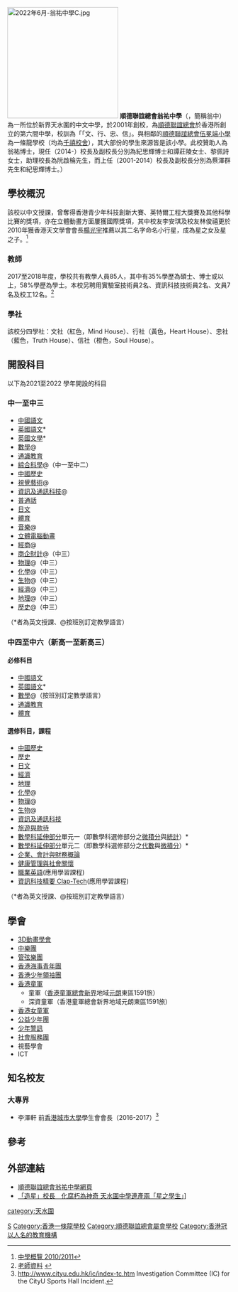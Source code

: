 {{citation style|time=2018-04-30T10:10:00+00:00}}
{{refimprove|time=2018-04-30T10:06:02+00:00}}
{{Infobox School
| name        = 順德聯誼總會翁祐中學
| other_name  = Shun Tak Fraternal Association Yung Yau College
| image       = [[File:Shun_Tak_Fraternal_Association_Yung_Yau_College_southeast.jpg|280px]]<BR>順德聯誼總會翁祐中學東南面
| motto       = 
| established = 2001年
| type        = 資助中、英文中學
| religion    = 無
| affiliation = 順德聯誼總會
| district    = [[香港|香港]][[新界|新界]][[元朗區|元朗]][[天水圍|天水圍]]
| grades      = 中一至中五：5班、中六：6班
| president   = 
| principal = 紀思輝先生
| vice_principal = 譚莊陵女士，黎佩詩女士
| Assistant_Principal = 阮啟棆先生
| dean        = 
| college     = 
| house       = 文社（紅）、行社（黃）、忠社（藍）、信社（橙）
| sc          = 
| cs          =
| faculty     = 91人
| staff       = 約100人
| students    = 約1200人，32個班別
| athletics   = 
| conference  = 
| colors      = 深綠色
| mascot      = 
| magazine    = 
| free_label  = 
| free_text   = 
| free_label2 = 
| free_text2  = 
| free_label3 = 
| free_text3  = 
| address     = [[香港|香港]][[新界|新界]][[元朗區|元朗]][[天水圍|天水圍]][[天恆邨|天恆邨]] 
| website     = http://www.stfa-yyc.edu.hk/
}}
[[File:2022年6月-翁祐中學C.jpg|250px]]
'''順德聯誼總會翁祐中學'''（{{lang-en|Shun Tak Fraternal Association Yung Yau College}}，簡稱翁中）為一所位於新界天水圍的中文中學，於2001年創校，為[[順德聯誼總會|順德聯誼總會]]於香港所創立的第六間中學，校訓為「「文、行、忠、信」。與相鄰的[[順德聯誼總會伍冕端小學|順德聯誼總會伍冕端小學]]為一條龍學校（均為[[千禧校舍|千禧校舍]]），其大部份的學生來源皆是該小學。此校贊助人為翁祐博士，現任（2014-）校長及副校長分別為紀思輝博士和譚莊陵女士、黎佩詩女士，助理校長為阮啟棆先生，而上任（2001-2014）校長及副校長分別為蔡澤群先生和紀思輝博士。）

== 學校概況 ==
該校以中文授課，曾奪得香港青少年科技創新大賽、英特爾工程大獎賽及其他科學比賽的獎項，亦在立體動畫方面屢獲國際獎項，其中校友李安琪及校友林俊禧更於2010年獲香港天文學會會長[[楊光宇|楊光宇]]推薦以其二名字命名小行星，成為星之女及星之子。<ref>[http://www.chsc.hk/secondary/tc/schooldetail.asp?sch_id=1425 中學概覽 2010/2011]{{dead link|date=2018年5月 |bot=InternetArchiveBot |fix-attempted=yes }}</ref>



=== 教師 ===
2017至2018年度，學校共有教學人員85人，其中有35%學歷為碩士、博士或以上，58%學歷為學士。本校另聘用實驗室技術員2名、資訊科技技術員2名、文員7名及校工12名。<ref>[http://www.stfa-yyc.edu.hk/about_us/teachers.php 老師資料] {{webarchive|url=https://web.archive.org/web/20110928130835/http://www.stfa-yyc.edu.hk/about_us/teachers.php |date=2011-09-28 }}</ref>

=== 學社 ===
該校分四學社：文社（紅色，Mind House）、行社（黃色，Heart House）、忠社（藍色，Truth House）、信社（橙色，Soul House）。

== 開設科目 ==
以下為2021至2022 學年開設的科目
=== 中一至中三 ===
*[[中國語文|中國語文]]
*[[英國語文|英國語文]]*
*[[英國文學|英國文學]]*
*[[數學|數學]]@
*[[通識教育|通識教育]]
*[[綜合科學|綜合科學]]@（中一至中二）
*[[中國歷史|中國歷史]]
*[[視覺藝術|視覺藝術]]@
*[[資訊及通訊科技|資訊及通訊科技]]@
*[[普通話|普通話]]
*[[日文|日文]]
*[[體育|體育]]
*[[音樂|音樂]]@
*[[立體電腦動畫|立體電腦動畫]]
*[[經商|經商]]@
*[[商企財計|商企財計]]@（中三）
*[[物理|物理]]@（中三）
*[[化學|化學]]@（中三）
*[[生物|生物]]@（中三）
*[[經濟|經濟]]@（中三）
*[[地理|地理]]@（中三）
*[[歷史|歷史]]@（中三）

（*者為英文授課、@按班別訂定教學語言）

=== 中四至中六（新高一至新高三） ===
==== 必修科目 ====
*[[中國語文|中國語文]]
*[[英國語文|英國語文]]*
*[[數學|數學]]@（按班別訂定教學語言）
*[[通識教育|通識教育]]
*[[體育|體育]]

==== 選修科目，課程 ====
*[[中國歷史|中國歷史]]
*[[歷史|歷史]]
*[[日文|日文]]
*[[經濟|經濟]]
*[[地理|地理]]
*[[化學|化學]]@
*[[物理|物理]]@
*[[生物|生物]]@
*[[資訊及通訊科技|資訊及通訊科技]]
*[[旅遊與款待|旅遊與款待]]
*[[數學科延伸部分|數學科延伸部分]]單元一（即數學科選修部分之[[微積分|微積分]]與[[統計|統計]]）*
*[[數學科延伸部分|數學科延伸部分]]單元二（即數學科選修部分之[[代數|代數]]與[[微積分|微積分]]）*
*[[企業、會計與財務概論|企業、會計與財務概論]]
*[[健康管理與社會關懷|健康管理與社會關懷]]
*[[職業英語|職業英語]](應用學習課程)
*[[資訊科技精要_Clap-Tech|資訊科技精要 Clap-Tech]](應用學習課程)
（*者為英文授課、@按班別訂定教學語言）

==學會==
*[[3D動畫學會|3D動畫學會]]
*[[中樂團|中樂團]]
*[[管弦樂團|管弦樂團]]
*[[香港海事青年團|香港海事青年團]]
*[[香港少年領袖團|香港少年領袖團]]
*[[香港童軍|香港童軍]]
**童軍（[[香港童軍總會|香港童軍總會]][[新界|新界]]地域[[元朗|元朗]]東區1591旅）
**深資童軍（香港童軍總會新界地域元朗東區1591旅）
*[[香港女童軍|香港女童軍]]
*[[公益少年團|公益少年團]]
*[[少年警訊|少年警訊]]
*[[社會服務團|社會服務團]]
*視藝學會
*ICT

== 知名校友 == 
<!--註：知名校友應該具有一定知名度，如只是於政府部門任職、普通市民等，列為知名校友有欠妥當-->

=== 大專界 ===
* 李澤軒 前[[香港城市大學|香港城市大學]]學生會會長（2016-2017）<ref>http://www.cityu.edu.hk/ic/index-tc.htm {{Wayback|url=http://www.cityu.edu.hk/ic/index-tc.htm |date=20180215114401 }} Investigation Committee (IC) for the CityU Sports Hall Incident.</ref>

== 參考 ==
{{reflist}}

==外部連結==
*[https://web.archive.org/web/20110928130613/http://www.stfa-yyc.edu.hk/home.php 順德聯誼總會翁祐中學網頁]
*[http://news.hkheadline.com/dailynews/headline_news_detail_columnist.asp?id=130029&section_name=wtt&kw=8 「造星」校長　化腐朽為神奇 天水圍中學連產兩「星之學生」<nowiki>]</nowiki>]

[[category:天水圍|category:天水圍]]
[[Category:元朗區中學|S]]
[[Category:香港一條龍學校|Category:香港一條龍學校]]
[[Category:順德聯誼總會屬會學校|Category:順德聯誼總會屬會學校]]
[[Category:香港冠以人名的教育機構|Category:香港冠以人名的教育機構]]